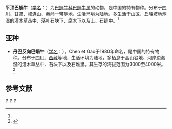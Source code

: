 {{Speciesbox
| taxon = Bradybaena strictotaenia
| binomial_authority = (Moellendorff, 1899)<ref name='id11078'>{{cite web| url =http://www.bioinfo.cn/db05/BjdwSpecies.php?action=view&id=11078| title =平顶巴蜗牛| work =《中国动物物种编目数据库》| publisher =中国科学院微生物研究所| author =中国科学院动物研究所| accessdate =2009-04-28| deadurl =yes| archiveurl =https://web.archive.org/web/20160305023434/http://www.bioinfo.cn/db05/BjdwSpecies.php?action=view&id=11078| archivedate =2016-03-05}}</ref>
}}

'''平顶巴蜗牛'''（[[学名|学名]]：{{lang|la|''Bradybaena strictotaenia''}}）为[[巴蜗牛科|巴蜗牛科]][[巴蜗牛属|巴蜗牛属]]的动物，是中国的特有物种。分布于[[四川|四川]]、[[甘肃|甘肃]]、祁连山、秦岭一带等地，生活环境为陆地，多生活于山区、丘陵坡地潮湿的灌木草丛中、落叶石块下、腐木下以及土、石缝中。<ref name='id11078'/>

==亚种==
*'''丹巴反向巴蜗牛'''（[[学名|学名]]：{{lang|la|''Bradybaena controversa danbaensis''}}），Chen et Gao于1980年命名，是中国的特有物种。分布于[[四川|四川]]、[[西藏|西藏]]等地，生活环境为陆地，多栖息于高山谷地、河岸边潮湿的灌木草丛中、石块下以及石堆里。其生存的海拔范围为3000至4000米。<ref name='id11079'>{{cite web| url =http://www.bioinfo.cn/db05/BjdwSpecies.php?action=view&id=11079| title =丹巴反向巴蜗牛| work =《中国动物物种编目数据库》| publisher =中国科学院微生物研究所| author =中国科学院动物研究所| accessdate =2009-04-28| deadurl =yes| archiveurl =https://web.archive.org/web/20160305084900/http://www.bioinfo.cn/db05/BjdwSpecies.php?action=view&id=11079| archivedate =2016-03-05}}</ref>

== 参考文献 ==
{{reflist}}

{{taxonbar}}
[[Category:_1899年描述的动物|P]]
[[Category:巴蜗牛属|P]]
[[Category:中国特有软体动物|P]]